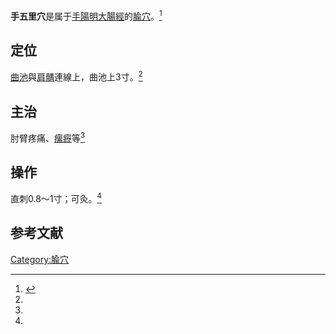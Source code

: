 {{medical}}
{{Infobox acupoint
|name = 手五里穴
|image = 
|imagesize = 
|caption =
|simplified = 手五里
|traditional = 手五里
|code = LI13
|pinyin = Shǒuwǔlǐ
|meridian = 手陽明大腸經
|location = [[曲池穴|曲池]]與[[肩髃穴|肩髃]]連線上，曲池上3寸
|treat = 肘臂疼痛、瘰癧
|processing = 直刺0.8～1寸；可灸
|footnotes = 
}}
'''手五里穴'''是属于[[手陽明大腸經|手陽明大腸經]]的[[腧穴|腧穴]]。<ref name="针灸学">{{Cite book |title=针灸学 |url=https://archive.org/details/zhenjiuxue0000unse |author=孙国杰 主编 |publisher=[[上海科学技术出版社|上海科学技术出版社]] |year=1997 |pages= |isbn=7-5323-4102-X}}</ref>

==定位==
[[曲池穴|曲池]]與[[肩髃穴|肩髃]]連線上，曲池上3寸。<ref name="针灸学"/>

==主治==
肘臂疼痛、[[瘰癧|瘰癧]]等<ref name="针灸学"/>

==操作==
直刺0.8～1寸；可灸。<ref name="针灸学"/>

==参考文献==
{{reflist}}

{{经络}}
{{手陽明大腸經}}

{{DEFAULTSORT:S手}}
[[Category:腧穴|Category:腧穴]]